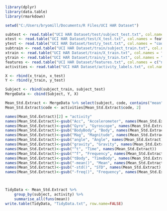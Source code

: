  

```{r}
library(dplyr)
library(data.table)
library(rmarkdown)

setwd("C:/Users/bryomill/Documents/R Files/UCI HAR Dataset")

subtest <- read.table("UCI HAR Dataset/test/subject_test.txt", col.names = "subject")
xtest <- read.table("UCI HAR Dataset/test/X_test.txt", col.names = features$functions)
ytest <- read.table("UCI HAR Dataset/test/y_test.txt", col.names = "code")
subtrain <- read.table("UCI HAR Dataset/train/subject_train.txt", col.names = "subject")
xtrain <- read.table("UCI HAR Dataset/train/X_train.txt", col.names = features$functions)
ytrain <- read.table("UCI HAR Dataset/train/y_train.txt", col.names = "code")
features <- read.table("UCI HAR Dataset/features.txt", col.names = c("n","functions"))
activities <- read.table("UCI HAR Dataset/activity_labels.txt", col.names = c("code", "activity"))

X <- rbind(x_train, x_test)
Y <- rbind(y_train, y_test)

Subject <- rbind(subject_train, subject_test)
MergeData <- cbind(Subject, Y, X)

Mean_Std.Extract <- MergeData %>% select(subject, code, contains("mean"), contains("std"))
Mean_Std.Extract$code <- activities[Mean_Std.Extract$code, 2]

names(Mean_Std.Extract)[2] = "activity"
names(Mean_Std.Extract)<-gsub("Acc", "Accelerometer", names(Mean_Std.Extract))
names(Mean_Std.Extract)<-gsub("Gyro", "Gyroscope", names(Mean_Std.Extract))
names(Mean_Std.Extract)<-gsub("BodyBody", "Body", names(Mean_Std.Extract))
names(Mean_Std.Extract)<-gsub("Mag", "Magnitude", names(Mean_Std.Extract))
names(Mean_Std.Extract)<-gsub("angle", "Angle", names(Mean_Std.Extract))
names(Mean_Std.Extract)<-gsub("gravity", "Gravity", names(Mean_Std.Extract))
names(Mean_Std.Extract)<-gsub("^t", "Time", names(Mean_Std.Extract))
names(Mean_Std.Extract)<-gsub("^f", "Frequency", names(Mean_Std.Extract))
names(Mean_Std.Extract)<-gsub("tBody", "TimeBody", names(Mean_Std.Extract))
names(Mean_Std.Extract)<-gsub("-mean()", "Mean", names(Mean_Std.Extract), ignore.case = TRUE)
names(Mean_Std.Extract)<-gsub("-std()", "STD", names(Mean_Std.Extract), ignore.case = TRUE)
names(Mean_Std.Extract)<-gsub("-freq()", "Frequency", names(Mean_Std.Extract), ignore.case = TRUE)



TidyData <- Mean_Std.Extract %>%
    group_by(subject, activity) %>%
    summarise_all(funs(mean))
write.table(TidyData, "TidyData.txt", row.name=FALSE)

```
